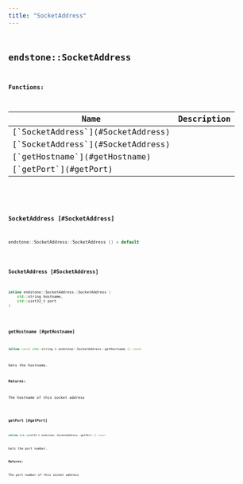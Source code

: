 ```yaml
---
title: "SocketAddress"
---
```


## <code className="doc-symbol doc-symbol-class"/> endstone::SocketAddress

















**Functions:**

<table>
<thead>
   <tr>
      <th>Name</th>
      <th>Description</th>
   </tr>
</thead>
<tbody>
<tr key="classendstone_1_1_socket_address_1a737ca1e9fbf491286e5c99d43eb4ac70">
    <td>[`SocketAddress`](#SocketAddress)</td>
    <td></td>
</tr>
<tr key="classendstone_1_1_socket_address_1a68d8ef8f335c853e7b56c3c90d648301">
    <td>[`SocketAddress`](#SocketAddress)</td>
    <td></td>
</tr>
<tr key="classendstone_1_1_socket_address_1ae29c126b04d9d5094323ae495c32f6dd">
    <td>[`getHostname`](#getHostname)</td>
    <td></td>
</tr>
<tr key="classendstone_1_1_socket_address_1aab52350c83757435fe655b07f9cb8496">
    <td>[`getPort`](#getPort)</td>
    <td></td>
</tr>
</tbody>
</table>

### <code className="doc-symbol doc-symbol-function"/> SocketAddress [#SocketAddress]

```cpp
endstone::SocketAddress::SocketAddress () = default
```


### <code className="doc-symbol doc-symbol-function"/> SocketAddress [#SocketAddress]

```cpp
inline endstone::SocketAddress::SocketAddress (
    std::string hostname,
    std::uint32_t port
) 
```


### <code className="doc-symbol doc-symbol-function"/> getHostname [#getHostname]

```cpp
inline const std::string & endstone::SocketAddress::getHostname () const
```


Gets the hostname.




**Returns:**

The hostname of this socket address 





        
### <code className="doc-symbol doc-symbol-function"/> getPort [#getPort]

```cpp
inline std::uint32_t endstone::SocketAddress::getPort () const
```


Gets the port number.




**Returns:**

The port number of this socket address 





        